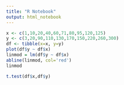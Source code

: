 ```yaml
---
title: "R Notebook"
output: html_notebook
---
```


```r
x <- c(1,10,20,40,60,71,80,95,120,125)
y <- c(3,20,90,110,130,170,150,220,260,300)
df <- tibble(x=x, y=y)
plot(df$y ~ df$x)
linmod = lm(df$y ~ df$x)
abline(linmod, col='red')
linmod
```

```r
t.test(df$x,df$y)
```

